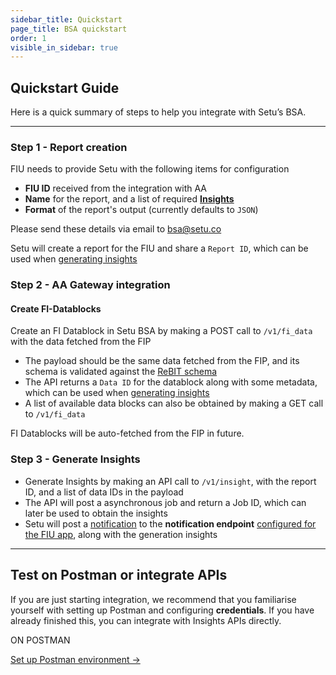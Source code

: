 ```yaml
---
sidebar_title: Quickstart
page_title: BSA quickstart
order: 1
visible_in_sidebar: true
---
```


## Quickstart Guide

Here is a quick summary of steps to help you integrate with Setu’s BSA.

<hr className="primary" />

### Step 1 - Report creation

FIU needs to provide Setu with the following items for configuration

-   **FIU ID** received from the integration with AA
-   **Name** for the report, and a list of required <a href="/data/bank-statement-analyser/postman" target="_blank">**Insights**</a>
-   **Format** of the report's output (currently defaults to `JSON`)

Please send these details via email to [bsa@setu.co](mailto:bsa@setu.co)

Setu will create a report for the FIU and share a `Report ID`, which can be used when [generating insights](#step-3-generate-insights)

### Step 2 - AA Gateway integration

#### Create FI-Datablocks

Create an FI Datablock in Setu BSA by making a POST call to `/v1/fi_data` with the data fetched from the FIP

-   The payload should be the same data fetched from the FIP, and its schema is validated against the [ReBIT schema](https://api.rebit.org.in/schema)
-   The API returns a `Data ID` for the datablock along with some metadata, which can be used when [generating insights](#step-3-generate-insights)
-   A list of available data blocks can also be obtained by making a GET call to `/v1/fi_data`

<Callout type="tip">
    FI Datablocks will be auto-fetched from the FIP in future.
</Callout>

### Step 3 - Generate Insights

-   Generate Insights by making an API call to `/v1/insight`, with the report ID, and a list of data IDs in the payload
-   The API will post a asynchronous job and return a Job ID, which can later be used to obtain the insights
-   Setu will post a <a href="/data/account-aggregator/api-integration/notifications" target="_blank">notification</a> to the **notification endpoint** <a href="/data/account-aggregator/quickstart#integrating-fiu-apis-on-sandbox" target="_blank">configured for the FIU app</a>, along with the generation insights

<hr className="primary" />

## Test on Postman or integrate APIs

If you are just starting integration, we recommend that you familiarise yourself with setting up Postman and configuring **credentials**. If you have already finished this, you can integrate with Insights APIs directly.

<Row>
    <Portion desktopSpan="half">
        <Card padding="small" shape="rounded">
            <p>ON POSTMAN</p>
            <a href="/data/bank-statement-analyser/postman" target="_blank">
                Set up Postman environment ->
            </a>
        </Card>
    </Portion>
</Row>

<WasPageHelpful />
